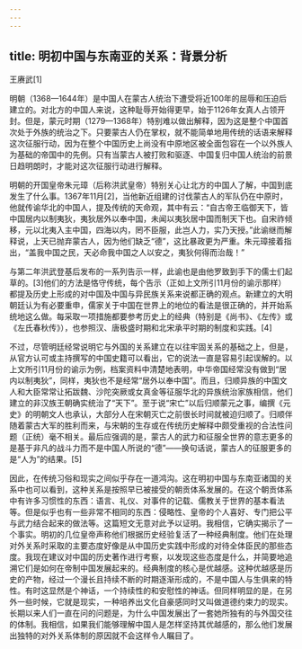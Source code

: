 ```yaml
---
---
---
```

title: 明初中国与东南亚的关系：背景分析
---



王赓武[1]

明朝（1368—1644年）是中国人在蒙古人统治下遭受将近100年的屈辱和压迫后建立的。对北方的中国人来说，这种耻辱开始得更早，始于1126年女真人占领开封。但是，蒙元时期（1279—1368年）特别难以做出解释，因为这是整个中国首次处于外族的统治之下。只要蒙古人仍在掌权，就不能简单地用传统的话语来解释这次征服行动，因为在整个中国历史上尚没有中原地区被全面包容在一个以外族人为基础的帝国中的先例。只有当蒙古人被打败和驱逐、中国复归中国人统治的前景日趋明朗时，才能对这次征服行动进行解释。

明朝的开国皇帝朱元璋（后称洪武皇帝）特别关心让北方的中国人了解，中国到底发生了什么事。1367年11月[2]，当他新近组建的讨伐蒙古人的军队仍在中原时，他就传谕华北的中国人，提及传统的天命观，其中有云：“自古帝王临御天下，皆中国居内以制夷狄，夷狄居外以奉中国，未闻以夷狄居中国而制天下也。自宋祚倾移，元以北夷入主中国，四海以内，罔不臣服，此岂人力，实乃天授。”此谕继而解释说，上天已抛弃蒙古人，因为他们缺乏“德”，这比暴政更为严重。朱元璋接着指出，“盖我中国之民，天必命我中国之人以安之，夷狄何得而治哉！”

与第二年洪武登基后发布的一系列告示一样，此谕也是由他罗致到手下的儒士们起草的。[3]他们的方法是恪守传统，每个告示（正如上文所引11月份的谕示那样）都提及历史上形成的对中国及中国与异民族关系来说都正确的观点。新建立的大明朝廷认为有必要重申，儒家关于中国在世界上的地位的看法是很正确的，并开始系统地这么做。每采取一项措施都要参考历史上的经典（特别是《尚书》、《左传》或《左氏春秋传》），也参照汉、唐极盛时期和北宋承平时期的制度和实践。[4]

不过，尽管明廷经常说明它与外国的关系建立在以往牢固关系的基础之上，但是，从官方认可或主持撰写的中国史籍可以看出，它的说法一直是容易引起误解的。以上文所引11月份的谕示为例，档案资料中清楚地表明，中华帝国经常没有做到“居内以制夷狄”，同样，夷狄也不是经常“居外以奉中国”。而且，归顺异族的中国文人和大臣常常让拓跋魏、沙陀突厥或女真金等征服华北的异族统治家族相信，他们建立的非汉族王朝确实统治了“天下”。至于说“宋亡”以后归顺蒙元之事，编撰《元史》的明朝文人也承认，大部分人在宋朝灭亡之前很长时间就被迫归顺了。归顺伴随着蒙古大军的胜利而来，与宋朝的生存或在传统历史解释中颇受重视的合法性问题（正统）毫不相关。最后应强调的是，蒙古人的武力和征服全世界的意志更多的是基于非凡的战斗力而不是中国人所说的“德”——换句话说，蒙古人的征服更多的是“人为”的结果。[5]

因此，在传统习俗和现实之间似乎存在一道鸿沟。这在明初中国与东南亚诸国的关系中也可以看到，这种关系是按照早已被接受的朝贡体系发展的。在这个朝贡体系中有许多习惯性的东西：语言、礼仪、对事件的记载、儒教关于世界的基本看法等。但是似乎也有一些非常不相同的东西：侵略性、皇帝的个人喜好、专门把公平与武力结合起来的做法等。这篇短文无意对此予以证明。我相信，它确实揭示了一个事实。明初的几位皇帝声称他们根据历史经验复活了一种经典制度。他们在处理对外关系时采取的主要态度好像是从中国历史实践中形成的对待全体臣民的那些态度。我现在建议对中国的历史著作进行考察，以发现这些态度是什么，并简要地追溯它们是如何在帝制中国发展起来的。经典制度的核心是优越感。这种优越感是历史的产物，经过一个漫长且持续不断的时期逐渐形成的，不是中国人与生俱来的特性。有时这显然是个神话，一个持续性的和安慰性的神话。但同样明显的是，在另外一些时候，它就是现实，一种培养出文化自豪感同时又叫做道德约束力的现实。长期以来人们一直在问的问题是，为什么中国发展出了一套她所独有的与外国交往的体制。我相信，如果我们能够理解中国人是怎样坚持其优越感的，那么他们发展出独特的对外关系体制的原因就不会这样令人瞩目了。